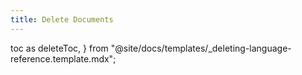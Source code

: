 ```yaml
---
title: Delete Documents
---
```


  toc as deleteToc,
} from "@site/docs/templates/_deleting-language-reference.template.mdx";


<DeleteTemplate
  codeLang="go"
  loadOverview={isOverview}
  createCollection={createCollectionSource}
  createCollection={createCollectionSource}
  simpleDelete={simpleDeleteSource}
  rangeDelete={rangeDeleteSource}
  deleteAll={deleteAllSource}
/>


